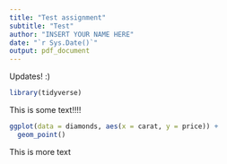 ```yaml
---
title: "Test assignment"
subtitle: "Test"
author: "INSERT YOUR NAME HERE"
date: "`r Sys.Date()`"
output: pdf_document
---
```


Updates! :) 

```r
library(tidyverse)
```

This is some text!!!!


```r
ggplot(data = diamonds, aes(x = carat, y = price)) +
  geom_point()
```

This is more text